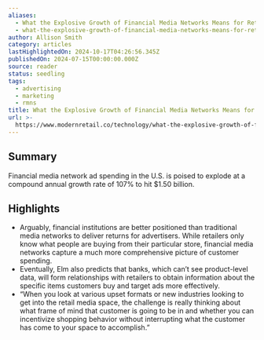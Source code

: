 ```yaml
---
aliases:
  - What the Explosive Growth of Financial Media Networks Means for Retailers
  - what-the-explosive-growth-of-financial-media-networks-means-for-retailers
author: Allison Smith
category: articles
lastHighlightedOn: 2024-10-17T04:26:56.345Z
publishedOn: 2024-07-15T00:00:00.000Z
source: reader
status: seedling
tags:
  - advertising
  - marketing
  - rmns
title: What the Explosive Growth of Financial Media Networks Means for Retailers
url: >-
  https://www.modernretail.co/technology/what-the-explosive-growth-of-financial-media-networks-means-for-retailers/
---
```

## Summary

Financial media network ad spending in the U.S. is poised to explode at a compound annual growth rate of 107% to hit $1.50 billion.

## Highlights

- Arguably, financial institutions are better positioned than traditional media networks to deliver returns for advertisers. While retailers only know what people are buying from their particular store, financial media networks capture a much more comprehensive picture of customer spending.
- Eventually, Elm also predicts that banks, which can’t see product-level data, will form relationships with retailers to obtain information about the specific items customers buy and target ads more effectively.
- “When you look at various upset formats or new industries looking to get into the retail media space, the challenge is really thinking about what frame of mind that customer is going to be in and whether you can incentivize shopping behavior without interrupting what the customer has come to your space to accomplish.”
